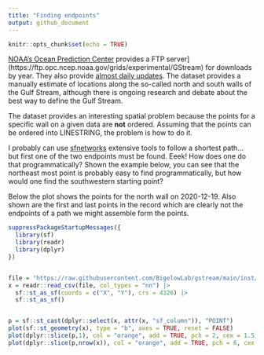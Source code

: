 ```yaml
---
title: "Finding endpoints"
output: github_document
---
```


```r
knitr::opts_chunk$set(echo = TRUE)
```

[NOAA's Ocean Prediction Center](https://ocean.weather.gov/) provides a FTP server](https://ftp.opc.ncep.noaa.gov/grids/experimental/GStream) for downloads by year.  They also provide [almost daily updates](https://ocean.weather.gov/gulf_stream_latest.txt). The dataset provides a manually estimate of locations along the so-called north and south walls of the Gulf Stream, although there is ongoing research and debate about the best way to define the Gulf Stream.

The dataset provides an interesting spatial problem because the points for a specific wall on a given data are **not** ordered.  Assuming that the points can be ordered into LINESTRING, the problem is how to do it.

I probably can use [sfnetworks](https://luukvdmeer.github.io/sfnetworks/) extensive tools to follow a shortest path... but first one of the two endpoints must be found.  Eeek! How does one do that programmatically?  Shown the example below, you can see that the northeast most point is probably easy to find programmatically, but how would one find the southwestern starting point?

Below the plot shows the points for the north wall on 2020-12-19.  Also shown are the first and last points in the record which are clearly not the endpoints of a path we might assemble form the points.

```r
suppressPackageStartupMessages({
  library(sf)
  library(readr)
  library(dplyr)
})


file = "https://raw.githubusercontent.com/BigelowLab/gstream/main/inst/examples/2020-12-19-north.csv"
x = readr::read_csv(file, col_types = "nn") |>
  sf::st_as_sf(coords = c("X", "Y"), crs = 4326) |>
  sf::st_as_sf()


p = sf::st_cast(dplyr::select(x, attr(x, "sf_column")), "POINT")
plot(sf::st_geometry(x), type = "b", axes = TRUE, reset = FALSE)
plot(dplyr::slice(p,1), col = "orange", add = TRUE, pch = 2, cex = 1.5)
plot(dplyr::slice(p,nrow(x)), col = "orange", add = TRUE, pch = 6, cex = 1.5)
```